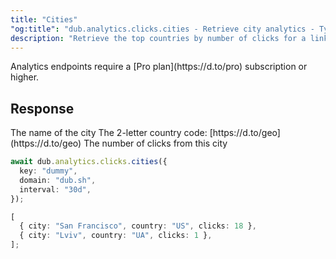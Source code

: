 ```yaml
---
title: "Cities"
"og:title": "dub.analytics.clicks.cities - Retrieve city analytics - TypeScript SDK"
description: "Retrieve the top countries by number of clicks for a link, a domain, or the authenticated workspace."
---
```



<Note>
  Analytics endpoints require a [Pro plan](https://d.to/pro) subscription or
  higher.
</Note>

<AnalyticsArguments />

## Response

<ResponseField name="city" type="string" required>
  The name of the city
</ResponseField>

<ResponseField name="country" type="string" required>
  The 2-letter country code: [https://d.to/geo](https://d.to/geo)
</ResponseField>

<ResponseField name="clicks" type="number" required>
  The number of clicks from this city
</ResponseField>

<RequestExample>

```typescript
await dub.analytics.clicks.cities({
  key: "dummy",
  domain: "dub.sh",
  interval: "30d",
});
```

</RequestExample>

<ResponseExample>

```typescript
[
  { city: "San Francisco", country: "US", clicks: 18 },
  { city: "Lviv", country: "UA", clicks: 1 },
];
```

</ResponseExample>
